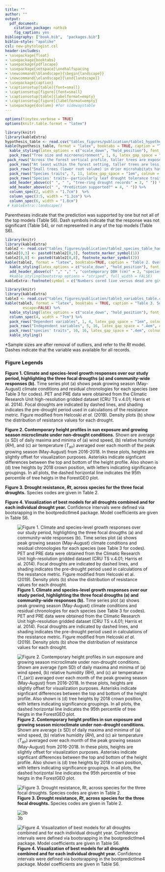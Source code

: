 ```yaml
---
title: ""
author: ""
output:
  pdf_document:
    citation_package: natbib
    fig_caption: yes
bibliography: ["book.bib",  "packages.bib"]
biblio-style: "apalike"
csl: new-phytologist.csl
header-includes:
- \usepackage{float}
- \usepackage{booktabs}
- \usepackage{pdflscape}
- \usepackage{setspace}\onehalfspacing
- \newcommand{\blandscape}{\begin{landscape}}
- \newcommand{\elandscape}{\end{landscape}}
- \usepackage{caption}
- \captionsetup[table]{font=small}
- \captionsetup[figure]{font=small}
- \captionsetup[table]{labelformat=empty}
- \captionsetup[figure]{labelformat=empty}
- \usepackage{dcolumn} #for sidewaystable
---
```


```r
options(tinytex.verbose = TRUE)
options(knitr.table.format = "latex")
```

\blandscape
```r
library(knitr)
library(kableExtra)
hypothesis_table <- read.csv("tables_figures/publication/table1_hypothesis_table3.csv", stringsAsFactors = FALSE, check.names = FALSE)
kable(hypothesis_table, format = "latex", booktabs = TRUE, caption = "Table 1. Summary of hypotheses, corresponding specific predictions, and results.") %>%
  kable_styling(latex_options = c("scale_down", "hold_position"), font_size = 8.5, protect_latex = TRUE) %>%
  pack_rows("Tree size and microenvironment", 1, 6, latex_gap_space = "1em", colnum = 1, hline_before = FALSE) %>%
 pack_rows("Across the forest vertical profile, taller trees are exposed to higher evaporative demand.", 1, 4, latex_gap_space = "1em", colnum = 1, hline_before = FALSE, bold = FALSE, italic = TRUE) %>%
  pack_rows("At least within the forest setting, taller trees are less drought tolerance.", 5, 5, latex_gap_space = "1em", colnum = 1, hline_before = FALSE, bold = FALSE, italic = TRUE) %>%
  pack_rows("Small trees (lower root volume) in drier microhabitats have lower drought tolerance.", 6, 6, latex_gap_space = "1em", colnum = 1, hline_before = FALSE, bold = FALSE, italic = TRUE) %>%
  pack_rows("Species traits", 7, 11, latex_gap_space = "1em", colnum = 1, hline_before = FALSE) %>%
  pack_rows("Species' traits--particularly leaf drought tolerance traits--predict drought tolerance.", 7, 11, latex_gap_space = "1em", colnum = 1, hline_before = FALSE, bold = FALSE, italic = TRUE) %>%
  add_header_above(c(" ", " ", "tree-ring drought records" = 3, " ")) %>%
  add_header_above(c(" ", "Prediction supported?" = 4, " ")) %>%
  column_spec(2, width = "1.7cm")  %>%
  column_spec(3:5, width = "1.2cm") %>%
  column_spec(6, width = "1.8cm") 
 # kableExtra::landscape()
```

Parentheses indicate that the prediction was supported by one but not all of the top  models (Table S6). Dash symbols indicate that the response was not significant (Table S4), or not represented in any of the top models (Table S6).

\elandscape


\clearpage

```r
library(knitr)
library(kableExtra)
table2 <- read.csv("tables_figures/publication/table2_species_table_hand_formatted.csv", stringsAsFactors = FALSE, check.names = FALSE)
table2[0,3] <- paste0(table2[0,3], footnote_marker_symbol(1))
table2[8,8] <- paste0(table2[8,8], footnote_marker_symbol(2))
kable(table2, format = "latex", booktabs=TRUE, caption = "Table 2. Overview of analyzed species, listed in order of their relative contributions to woody stem productivity ($ANPP_{stem}$) in the plot, along with numbers and sizes sampled, and species traits. Variable abbreviations are as in Table 3. DBH measurements are from the most recent ForestGEO census in 2018 (live trees) or tree mortality censuses in 2016 and 2017 (trees cored dead).", escape=FALSE) %>%
  kable_styling(latex_options = c("scale_down", "hold_position"), font_size = 8.5, protect_latex = TRUE) %>%
  add_header_above(c(" "," "," ", "contemporary DBH (cm)" = 2, "species traits (mean +/- se)" = 5)) %>%
  #kable_styling(bootstrap_options = "striped", full_width = FALSE)
kableExtra::footnote(symbol = c("Numbers cored live versus dead are given in Table S1 of Helcoski et al. (2019).", "Semi-ring porosity is intermediate between ring and diffuse. We group it with diffuse-porous species for more even division of species between categories."), footnote_as_chunk = FALSE)
```


\clearpage

```r
library(knitr)
library(kableExtra)
table3 <- read.csv("tables_figures/publication/table3_variables_table.csv", stringsAsFactors = FALSE, check.names = FALSE)
kable(table3, format = "latex", booktabs = TRUE, caption = "Table 3. Summary of dependent and independent variables in our statistical models fo drought resistance, along with units, definitions, and sample sizes.", 
        escape=FALSE) %>%
  kable_styling(latex_options = c("scale_down", "hold_position"), font_size = 10, protect_latex = TRUE) %>%
  column_spec(4, width = "7cm") %>%
  pack_rows("Dependent variables", 1, 4, latex_gap_space = "1em", colnum = 1, hline_before = FALSE) %>%
  pack_rows("Independent variables", 5, 16, latex_gap_space = ".4em", colnum = 1, hline_before = FALSE) %>%
  pack_rows("species' traits", 10, 16, latex_gap_space = ".4em", colnum = 1, hline_before = FALSE, bold = FALSE, italic = TRUE) %>%
  kable_styling()
```

*Sample sizes are after removal of outliers, and refer to the $Rt$ model. Dashes indicate that the variable was available for all records.


\newpage
### Figure Legends

**Figure 1. Climate and species-level growth responses over our study period, highlighting the three focal drougths (a) and community-wide responses (b).** Time series plot (a) shows peak growing season (May-August) climate conditions and residual chronologies for each species (see Table 3 for codes). PET and PRE data were obtained from the Climatic Research Unit high-resolution gridded dataset (CRU TS v.4.01; Harris et al. 2014). Focal droughts are indicated by dashed lines, and shading indicates the pre-drought period used in calculations of the resistance metric. Figure modified from Helcoski *et al.* (2019). Density plots (b) show the distribution of resistance values for each drought.

**Figure 2. Contemporary height profiles in sun exposure and growing season microclimate under non-drought conditions.** Shown are average ($\pm$ SD) of daily maxima and minima of (a) wind speed, (b) relative humidity ($RH$), and (c) air temperature ($T_{air}$) averaged over each month of the peak growing season (May-August) from 2016-2018. In these plots, heights are slightly offset for visualization purposes. Asterisks indicate signficant differences between the top and bottom of the height profile. Also shown is (d) tree heights by 2018 crown position, with letters indicating significance groupings. In all plots, the dashed horizontal line indicates the 95th percentile of tree heigts in the ForestGEO plot.

**Figure 3. Drought resistance, $Rt$, across species for the three focal droughts.** Species codes are given in Table 2.

**Figure 4. Visualization of best models for all droughts combined and for each individual drought year.** Confidence intervals were defined via bootsrapping in the  bootpredictlme4 package. Model coefficients are given in Table S6.


\newpage

![**Figure 1. Climate and species-level growth responses over our study period, highlighting the three focal drougths (a) and community-wide responses (b).** Time series plot (a) shows peak growing season (May-August) climate conditions and residual chronologies for each species (see Table 3 for codes). PET and PRE data were obtained from the Climatic Research Unit high-resolution gridded dataset (CRU TS v.4.01; Harris et al. 2014). Focal droughts are indicated by dashed lines, and shading indicates the pre-drought period used in calculations of the resistance metric. Figure modified from Helcoski *et al.* (2019). Density plots (b) show the distribution of resistance values for each drought.](tables_figures/publication/Figure1_recovery.png)


\newpage

![**Figure 2. Contemporary height profiles in sun exposure and growing season microclimate under non-drought conditions.** Shown are average ($\pm$ SD) of daily maxima and minima of (a) wind speed, (b) relative humidity ($RH$), and (c) air temperature ($T_{air}$) averaged over each month of the peak growing season (May-August) from 2016-2018. In these plots, heights are slightly offset for visualization purposes. Asterisks indicate signficant differences between the top and bottom of the height profile. Also shown is (d) tree heights by 2018 crown position, with letters indicating significance groupings. In all plots, the dashed horizontal line indicates the 95th percentile of tree heigts in the ForestGEO plot.](tables_figures/publication/Figure2_NEON_vars_height_profile.png)


\newpage


![**Figure 3. Drought resistance, $Rt$, across species for the three focal droughts.** Species codes are given in Table 2.](tables_figures/publication/Figure3_resistance_across_sp.png)

![3b](tables_figures/publication/Figure3_resilience_across_sp.png)

\newpage

![**Figure 4. Visualization of best models for all droughts combined and for each individual drought year.** Confidence intervals were defined via bootsrapping in the  bootpredictlme4 package. Model coefficients are given in Table S6. ](tables_figures/publication/Figure4_model_vis_all.png)


